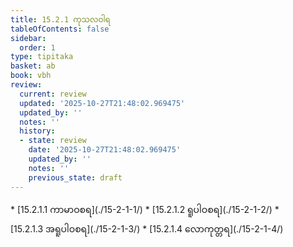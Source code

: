 ```yaml
---
title: 15.2.1 ကုသလဝါရ
tableOfContents: false
sidebar:
  order: 1
type: tipitaka
basket: ab
book: vbh
review:
  current: review
  updated: '2025-10-27T21:48:02.969475'
  updated_by: ''
  notes: ''
  history:
  - state: review
    date: '2025-10-27T21:48:02.969475'
    updated_by: ''
    notes: ''
    previous_state: draft
---
```



<ReviewStatus review={frontmatter.review} showDetails={true} />

<HypothesisAnnotation frontmatter={frontmatter} />

<DynamicBreadcrumb />



<TableOfContents book="vbh" section="15.2.1">
* [15.2.1.1 ကာမာဝစရ](./15-2-1-1/)
* [15.2.1.2 ရူပါဝစရ](./15-2-1-2/)
* [15.2.1.3 အရူပါဝစရ](./15-2-1-3/)
* [15.2.1.4 လောကုတ္တရ](./15-2-1-4/)
</TableOfContents>